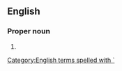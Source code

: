{{also|Hawaii|Hawai'i|Hawaiʻi}}

==English==

===Proper noun===
{{en-proper noun}}

# {{misspelling of|Hawaii|lang=en}}

[[Category:English terms spelled with `]]